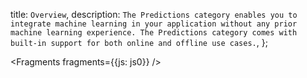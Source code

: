   title: `Overview`,
  description: `The Predictions category enables you to integrate machine learning in your application without any prior machine learning experience. The Predictions category comes with built-in support for both online and offline use cases.`,
};


<Fragments fragments={{js: js0}} />
